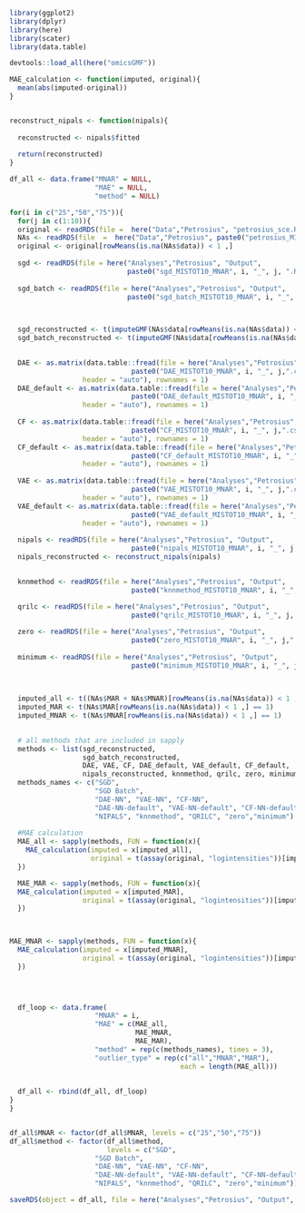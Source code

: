
```r
library(ggplot2)
library(dplyr)
library(here)
library(scater)
library(data.table)

devtools::load_all(here("omicsGMF"))
```

```r
MAE_calculation <- function(imputed, original){
  mean(abs(imputed-original))
}


reconstruct_nipals <- function(nipals){
  
  reconstructed <- nipals$fitted
  
  return(reconstructed)
}

```




```r
df_all <- data.frame("MNAR" = NULL,
                     "MAE" = NULL,
                     "method" = NULL)

for(i in c("25","50","75")){
  for(j in c(1:10)){
  original <- readRDS(file =  here("Data","Petrosius", "petrosius_sce.RDS"))
  NAs <- readRDS(file  =  here("Data","Petrosius", paste0("petrosius_MISTOT10_MNAR", i, "_", j, ".RDS")))
  original <- original[rowMeans(is.na(NAs$data)) < 1 ,]
    
  sgd <- readRDS(file = here("Analyses","Petrosius", "Output", 
                             paste0("sgd_MISTOT10_MNAR", i, "_", j, ".RDS")))
  
  sgd_batch <- readRDS(file = here("Analyses","Petrosius", "Output", 
                             paste0("sgd_batch_MISTOT10_MNAR", i, "_", j, ".RDS")))

  

  sgd_reconstructed <- t(imputeGMF(NAs$data[rowMeans(is.na(NAs$data)) < 1 ,], sgd))
  sgd_batch_reconstructed <- t(imputeGMF(NAs$data[rowMeans(is.na(NAs$data)) < 1 ,], sgd_batch))
  

  DAE <- as.matrix(data.table::fread(file = here("Analyses","Petrosius", "Output", 
                              paste0("DAE_MISTOT10_MNAR", i, "_", j,".csv")),
                  header = "auto"), rownames = 1)
  DAE_default <- as.matrix(data.table::fread(file = here("Analyses","Petrosius", "Output", 
                              paste0("DAE_default_MISTOT10_MNAR", i, "_", j,".csv")),
                  header = "auto"), rownames = 1)
  
  CF <- as.matrix(data.table::fread(file = here("Analyses","Petrosius", "Output", 
                              paste0("CF_MISTOT10_MNAR", i, "_", j,".csv")),
                  header = "auto"), rownames = 1)
  CF_default <- as.matrix(data.table::fread(file = here("Analyses","Petrosius", "Output", 
                              paste0("CF_default_MISTOT10_MNAR", i, "_", j,".csv")),
                  header = "auto"), rownames = 1)
  
  VAE <- as.matrix(data.table::fread(file = here("Analyses","Petrosius", "Output", 
                              paste0("VAE_MISTOT10_MNAR", i, "_", j,".csv")),
                  header = "auto"), rownames = 1)
  VAE_default <- as.matrix(data.table::fread(file = here("Analyses","Petrosius", "Output", 
                              paste0("VAE_default_MISTOT10_MNAR", i, "_", j,".csv")),
                  header = "auto"), rownames = 1)
  
  nipals <- readRDS(file = here("Analyses","Petrosius", "Output",
                              paste0("nipals_MISTOT10_MNAR", i, "_", j,".RDS")))
  nipals_reconstructed <- reconstruct_nipals(nipals)
  

  knnmethod <- readRDS(file = here("Analyses","Petrosius", "Output", 
                              paste0("knnmethod_MISTOT10_MNAR", i, "_", j,".RDS")))
  
  qrilc <- readRDS(file = here("Analyses","Petrosius", "Output", 
                              paste0("qrilc_MISTOT10_MNAR", i, "_", j, ".RDS")))

  zero <- readRDS(file = here("Analyses","Petrosius", "Output", 
                              paste0("zero_MISTOT10_MNAR", i, "_", j,".RDS")))
  
  minimum <- readRDS(file = here("Analyses","Petrosius", "Output",  
                              paste0("minimum_MISTOT10_MNAR", i, "_", j,".RDS")))
  

  
  imputed_all <- t((NAs$MAR + NAs$MNAR)[rowMeans(is.na(NAs$data)) < 1 ,] == 1)
  imputed_MAR <- t(NAs$MAR[rowMeans(is.na(NAs$data)) < 1 ,] == 1)
  imputed_MNAR <- t(NAs$MNAR[rowMeans(is.na(NAs$data)) < 1 ,] == 1)

  
  # all methods that are included in sapply
  methods <- list(sgd_reconstructed, 
                  sgd_batch_reconstructed,
                  DAE, VAE, CF, DAE_default, VAE_default, CF_default, 
                  nipals_reconstructed, knnmethod, qrilc, zero, minimum)
  methods_names <- c("SGD", 
                     "SGD Batch", 
                     "DAE-NN", "VAE-NN", "CF-NN", 
                     "DAE-NN-default", "VAE-NN-default", "CF-NN-default", 
                     "NIPALS", "knnmethod", "QRILC", "zero","minimum")
  
  #MAE calculation
  MAE_all <- sapply(methods, FUN = function(x){
    MAE_calculation(imputed = x[imputed_all], 
                    original = t(assay(original, "logintensities"))[imputed_all])
  })

  MAE_MAR <- sapply(methods, FUN = function(x){
  MAE_calculation(imputed = x[imputed_MAR],
                  original = t(assay(original, "logintensities"))[imputed_MAR])
  })
  


MAE_MNAR <- sapply(methods, FUN = function(x){
  MAE_calculation(imputed = x[imputed_MNAR], 
                  original = t(assay(original, "logintensities"))[imputed_MNAR])
  })



  
  df_loop <- data.frame(
                     "MNAR" = i,
                     "MAE" = c(MAE_all,
                               MAE_MNAR,
                               MAE_MAR), 
                     "method" = rep(c(methods_names), times = 3),
                     "outlier_type" = rep(c("all","MNAR","MAR"), 
                                          each = length(MAE_all)))
  
  
  df_all <- rbind(df_all, df_loop)
}
}


df_all$MNAR <- factor(df_all$MNAR, levels = c("25","50","75"))
df_all$method <- factor(df_all$method, 
                        levels = c("SGD", 
                     "SGD Batch", 
                     "DAE-NN", "VAE-NN", "CF-NN", 
                     "DAE-NN-default", "VAE-NN-default", "CF-NN-default", 
                     "NIPALS", "knnmethod", "QRILC", "zero","minimum"))

saveRDS(object = df_all, file = here("Analyses","Petrosius", "Output", "imputation_results_Petrosius.RDS"))

```

